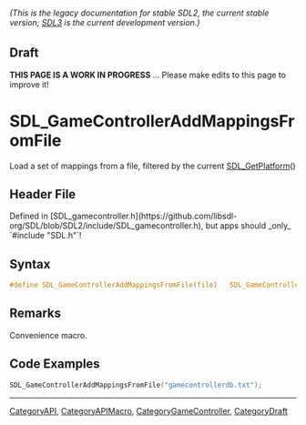 ====== (This is the legacy documentation for stable SDL2, the current stable version; [https://wiki.libsdl.org/SDL3/ SDL3] is the current development version.) ======

== Draft ==

'''THIS PAGE IS A WORK IN PROGRESS''' ... Please make edits to this page to improve it!



<!-- #*^*^*^*^*See https://wiki.libsdl.org/SGFunctions for details on editing this page*^*^*^*^* -->
= SDL_GameControllerAddMappingsFromFile =

Load a set of mappings from a file, filtered by the current [[SDL_GetPlatform]]()

== Header File ==

Defined in [SDL_gamecontroller.h](https://github.com/libsdl-org/SDL/blob/SDL2/include/SDL_gamecontroller.h), but apps should _only_ `#include "SDL.h"`!

== Syntax ==

<syntaxhighlight lang='c'>
#define SDL_GameControllerAddMappingsFromFile(file)   SDL_GameControllerAddMappingsFromRW(SDL_RWFromFile(file, "rb"), 1)</syntaxhighlight>

== Remarks ==

Convenience macro.

== Code Examples ==

<syntaxhighlight lang='c++'>
SDL_GameControllerAddMappingsFromFile("gamecontrollerdb.txt");
</syntaxhighlight>

----
[[CategoryAPI]], [[CategoryAPIMacro]], [[CategoryGameController]], [[CategoryDraft]]
<!-- #See the Style Guide for instructions on editing the footer. -->


